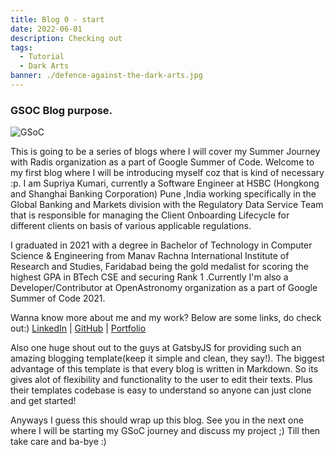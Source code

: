 ```yaml
---
title: Blog 0 - start
date: 2022-06-01
description: Checking out
tags:
  - Tutorial
  - Dark Arts
banner: ./defence-against-the-dark-arts.jpg
---
```


### GSOC Blog purpose.

![GSoC](./GSoC.png)

This is going to be a series of blogs where I will cover my Summer Journey with Radis organization as a part of Google Summer of Code. Welcome to my first blog where I will be introducing myself coz that is kind of necessary :p.
I am Supriya Kumari, currently a Software Engineer at HSBC (Hongkong and Shanghai Banking Corporation) Pune ,India working specifically in the Global Banking and Markets division with the Regulatory Data Service Team that is responsible for managing the Client Onboarding Lifecycle for different clients on basis of various applicable regulations.

I graduated in 2021 with a degree in Bachelor of Technology in Computer Science & Engineering from Manav Rachna International Institute of Research and Studies, Faridabad being the gold medalist for scoring the highest GPA in BTech CSE and securing Rank 1
.Currently I'm also a Developer/Contributor at OpenAstronomy organization as a part of Google Summer of Code 2021.



Wanna know more about me and my work? Below are some links, do check out:)
[LinkedIn](https://www.linkedin.com/in/supriya-kumari-45b730186/) | [GitHub](https://github.com/Supriya1702) | [Portfolio](https://supriyakumari17.netlify.app/)

Also one huge shout out to the guys at GatsbyJS for providing such an amazing blogging template(keep it simple and clean, they say!). The biggest advantage of this template is that every blog is written in Markdown. So its gives alot of flexibility and functionality to the user to edit their texts. Plus their templates codebase is easy to understand so anyone can just clone and get started!

Anyways I guess this should wrap up this blog. See you in the next one where I will be starting my GSoC journey and discuss my project ;)
Till then take care and ba-bye :)